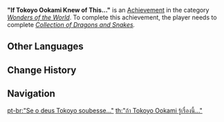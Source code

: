 {{Achievement Infobox
|title        = 
|id           = 81192
|order id     = 1178
|category     = Wonders of the World
|description  = Return all the library books, and...
|requirements = Complete ''[[Collection of Dragons and Snakes]].''
|primogems    = 5
|tracking     = 
|hidden       = 1
|topic        = 
|type         = Quest
}}
'''"If Tokoyo Ookami Knew of This..."''' is an [[Achievement]] in the category ''[[Wonders of the World]]''. To complete this achievement, the player needs to complete ''[[Collection of Dragons and Snakes]].''
<!--
==Trivia==

==Video Guides==
{{EVT
|video1   = 
|caption1 = 
}}
-->
==Other Languages==
{{Other Languages
|en      = "If Tokoyo Ookami Knew of This..."
|zhs     = 「常世大神倘若有知…」
|zhs_rm  = "Chángshì Dàshén Tǎngruò Yǒu Zhī..."
|zht     = 「常世大神倘若有知…」
|zht_rm  = "Chángshì Dàshén Tǎngruò Yǒu Zhī..."
|zh_tl   = 
|ja      = 「もし常世大神が知ったら…」
|ja_rm   = "Moshi Tokoyo Ookami ga Shittara..."
|ja_tl   = 
|ko      = 「토코요노카미께서 알고 계신다면…」
|ko_tl   = "If Tokoyonokami Knew of This..."
|es      = Que Oomikami de Tokoyo nos perdone
|es_tl   = "May Tokoyo Ookami forgive us"
|fr      = « Si l'Ookami Tokoyo savait ça... »
|fr_tl   = "If the Tokoyo Ookami Knew This..."
|ru      = «Если б Токоё узнал...»
|ru_tl   = "If Tokoyo Knew of This..."
|th      = "ถ้า Tokoyo Ookami รู้เรื่องนี้..."
|th_rm   = "Tha Tokoyo Ookami Ru Rueang Ni..."
|th_tl   = "If Tokoyo Ookami Knew of This..."
|vi      = "Tokoyo Ookami Nếu Có Biết..."
|vi_tl   = 
|de      = „Wenn Tokoyo Ookami das wüsste ...“
|de_tl   = "If Tokoyo Ookami Knew of This..."
|id      = "Kalau Tokoyo Ookami Sampai Tahu ..."
|id_tl   = "If Tokoyo Ookami Finds Out ..."
|pt      = "Se o deus Tokoyo soubesse..."
|pt_tl   = 
|tr      = "Tokoyo Ookami'nin Bundan Haberi Olsaydı..."
|tr_tl   = "If Tokoyo Ookami Have Heard This..."
|it      = Se Tokoyo Ookami lo sapesse...
|it_tl   = If Tokoyo Ookami Knew It...
}}

==Change History==
{{Change History|2.4}}
<!--
==References==
{{Reflist}}
-->
==Navigation==
{{Achievement Navbox|Wonders of the World|Quest}}

[[pt-br:"Se o deus Tokoyo soubesse..."]]
[[th:"ถ้า Tokoyo Ookami รู้เรื่องนี้..."]]